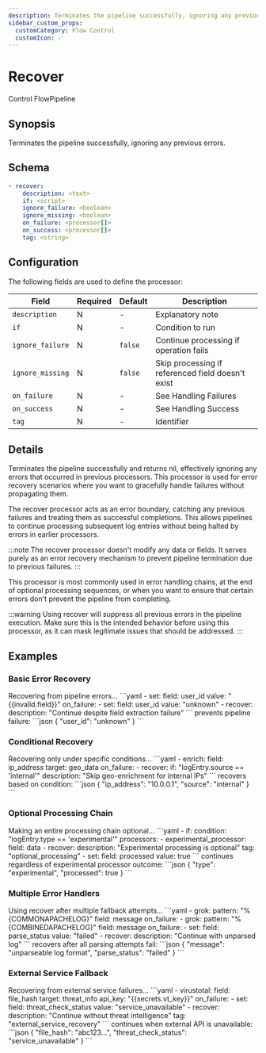 ```yaml
---
description: Terminates the pipeline successfully, ignoring any previous errors
sidebar_custom_props:
  customCategory: Flow Control
  customIcon: ✅
---
```


# Recover

<span className="theme-doc-version-badge badge badge--primary">Control Flow</span><span className="theme-doc-version-badge badge badge--secondary">Pipeline</span>

## Synopsis

Terminates the pipeline successfully, ignoring any previous errors.

## Schema

```yaml
- recover:
    description: <text>
    if: <script>
    ignore_failure: <boolean>
    ignore_missing: <boolean>
    on_failure: <processor[]>
    on_success: <processor[]>
    tag: <string>
```

## Configuration

The following fields are used to define the processor:

|Field|Required|Default|Description|
|---|---|---|---|
|`description`|N|-|Explanatory note|
|`if`|N|-|Condition to run|
|`ignore_failure`|N|`false`|Continue processing if operation fails|
|`ignore_missing`|N|`false`|Skip processing if referenced field doesn't exist|
|`on_failure`|N|-|See <Topic id="handling-failures">Handling Failures</Topic>|
|`on_success`|N|-|See <Topic id="handling-success">Handling Success</Topic>|
|`tag`|N|-|Identifier|

## Details

Terminates the pipeline successfully and returns nil, effectively ignoring any errors that occurred in previous processors. This processor is used for error recovery scenarios where you want to gracefully handle failures without propagating them.

The recover processor acts as an error boundary, catching any previous failures and treating them as successful completions. This allows pipelines to continue processing subsequent log entries without being halted by errors in earlier processors.

:::note
The recover processor doesn't modify any data or fields. It serves purely as an error recovery mechanism to prevent pipeline termination due to previous failures.
:::

This processor is most commonly used in error handling chains, at the end of optional processing sequences, or when you want to ensure that certain errors don't prevent the pipeline from completing.

:::warning
Using recover will suppress all previous errors in the pipeline execution. Make sure this is the intended behavior before using this processor, as it can mask legitimate issues that should be addressed.
:::

## Examples

### Basic Error Recovery

<ExampleGrid>
  <CommentCol>
    Recovering from pipeline errors...
  </CommentCol>
  <CodeCol>
    ```yaml
    - set:
        field: user_id
        value: "{{invalid.field}}"
        on_failure:
          - set:
              field: user_id
              value: "unknown"
          - recover:
              description: "Continue despite field extraction failure"
    ```
  </CodeCol>
  <CommentCol>
    prevents pipeline failure:
  </CommentCol>
  <CodeCol>
    ```json
    {
      "user_id": "unknown"
    }
    ```
  </CodeCol>
</ExampleGrid>

### Conditional Recovery

<ExampleGrid>
  <CommentCol>
    Recovering only under specific conditions...
  </CommentCol>
  <CodeCol>
    ```yaml
    - enrich:
        field: ip_address
        target: geo_data
        on_failure:
          - recover:
              if: "logEntry.source == 'internal'"
              description: "Skip geo-enrichment for internal IPs"
    ```
  </CodeCol>
  <CommentCol>
    recovers based on condition:
  </CommentCol>
  <CodeCol>
    ```json
    {
      "ip_address": "10.0.0.1",
      "source": "internal"
    }
    ```
  </CodeCol>
</ExampleGrid>

### Optional Processing Chain

<ExampleGrid>
  <CommentCol>
    Making an entire processing chain optional...
  </CommentCol>
  <CodeCol>
    ```yaml
    - if:
        condition: "logEntry.type == 'experimental'"
        processors:
          - experimental_processor:
              field: data
          - recover:
              description: "Experimental processing is optional"
              tag: "optional_processing"
    - set:
        field: processed
        value: true
    ```
  </CodeCol>
  <CommentCol>
    continues regardless of experimental processor outcome:
  </CommentCol>
  <CodeCol>
    ```json
    {
      "type": "experimental",
      "processed": true
    }
    ```
  </CodeCol>
</ExampleGrid>

### Multiple Error Handlers

<ExampleGrid>
  <CommentCol>
    Using recover after multiple fallback attempts...
  </CommentCol>
  <CodeCol>
    ```yaml
    - grok:
        pattern: "%{COMMONAPACHELOG}"
        field: message
        on_failure:
          - grok:
              pattern: "%{COMBINEDAPACHELOG}"
              field: message
              on_failure:
                - set:
                    field: parse_status
                    value: "failed"
                - recover:
                    description: "Continue with unparsed log"
    ```
  </CodeCol>
  <CommentCol>
    recovers after all parsing attempts fail:
  </CommentCol>
  <CodeCol>
    ```json
    {
      "message": "unparseable log format",
      "parse_status": "failed"
    }
    ```
  </CodeCol>
</ExampleGrid>

### External Service Fallback

<ExampleGrid>
  <CommentCol>
    Recovering from external service failures...
  </CommentCol>
  <CodeCol>
    ```yaml
    - virustotal:
        field: file_hash
        target: threat_info
        api_key: "{{secrets.vt_key}}"
        on_failure:
          - set:
              field: threat_check_status
              value: "service_unavailable"
          - recover:
              description: "Continue without threat intelligence"
              tag: "external_service_recovery"
    ```
  </CodeCol>
  <CommentCol>
    continues when external API is unavailable:
  </CommentCol>
  <CodeCol>
    ```json
    {
      "file_hash": "abc123...",
      "threat_check_status": "service_unavailable"
    }
    ```
  </CodeCol>
</ExampleGrid>
